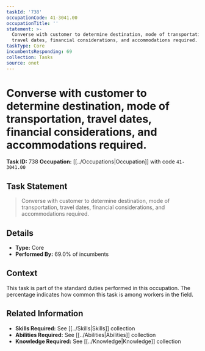 ```yaml
---
taskId: '738'
occupationCode: 41-3041.00
occupationTitle: ''
statement: >-
  Converse with customer to determine destination, mode of transportation,
  travel dates, financial considerations, and accommodations required.
taskType: Core
incumbentsResponding: 69
collection: Tasks
source: onet
---
```

# Converse with customer to determine destination, mode of transportation, travel dates, financial considerations, and accommodations required.

**Task ID:** 738
**Occupation:** [[../Occupations|Occupation]] with code `41-3041.00`

## Task Statement

> Converse with customer to determine destination, mode of transportation, travel dates, financial considerations, and accommodations required.

## Details

- **Type:** Core
- **Performed By:** 69.0% of incumbents

## Context

This task is part of the standard duties performed in this occupation. The percentage indicates how common this task is among workers in the field.

## Related Information

- **Skills Required:** See [[../Skills|Skills]] collection
- **Abilities Required:** See [[../Abilities|Abilities]] collection
- **Knowledge Required:** See [[../Knowledge|Knowledge]] collection
